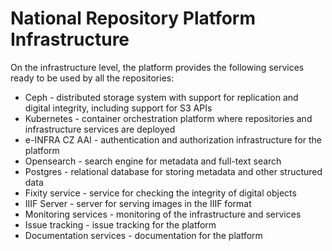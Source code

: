 # National Repository Platform Infrastructure


On the infrastructure level, the platform provides the following services
ready to be used by all the repositories:

* Ceph - distributed storage system with support for replication and digital integrity, including support for S3 APIs
* Kubernetes - container orchestration platform where repositories and infrastructure services are deployed
* e-INFRA CZ AAI - authentication and authorization infrastructure for the platform
* Opensearch - search engine for metadata and full-text search
* Postgres - relational database for storing metadata and other structured data
* Fixity service - service for checking the integrity of digital objects
* IIIF Server - server for serving images in the IIIF format
* Monitoring services - monitoring of the infrastructure and services
* Issue tracking - issue tracking for the platform
* Documentation services - documentation for the platform

